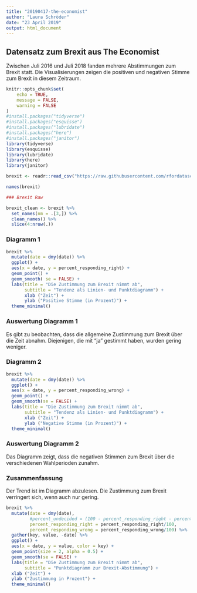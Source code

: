 ```yaml
---
title: "20190417-the-economist"
author: "Laura Schröder"
date: "23 April 2019"
output: html_document
---
```


## Datensatz zum Brexit aus The Economist
Zwischen Juli 2016 und Juli 2018 fanden mehrere Abstimmungen zum Brexit statt. Die Visualisierungen zeigen die positiven und negativen Stimme zum Brexit in diesem Zeitraum. 


```r
knitr::opts_chunk$set(
	echo = TRUE,
	message = FALSE,
	warning = FALSE
)
#install.packages("tidyverse")
#install.packages("esquisse")
#install.packages("lubridate")
#install.packages("here")
#install.packages("janitor")
library(tidyverse)
library(esquisse)
library(lubridate)
library(here)
library(janitor)

```


```r
brexit <- readr::read_csv("https://raw.githubusercontent.com/rfordatascience/tidytuesday/master/data/2019/2019-04-16/brexit.csv")

names(brexit)
```

```r
### Brexit Raw

brexit_clean <- brexit %>% 
  set_names(nm = .[3,]) %>% 
  clean_names() %>% 
  slice(4:nrow(.))

```

### Diagramm 1

```r

brexit %>% 
  mutate(date = dmy(date)) %>% 
  ggplot() +
  aes(x = date, y = percent_responding_right) + 
  geom_point() +
  geom_smooth( se = FALSE) + 
  labs(title = "Die Zustimmung zum Brexit nimmt ab",
       subtitle = "Tendenz als Linien- und Punktdiagramm") +
       xlab ("Zeit") +  
       ylab ("Positive Stimme (in Prozent)") + 
  theme_minimal()
```

### Auswertung Diagramm 1
Es gibt zu beobachten, dass die allgemeine Zustimmung zum Brexit über die Zeit abnahm. Diejenigen, die mit "ja" gestimmt haben, wurden gering weniger. 

### Diagramm 2

```r

brexit %>% 
  mutate(date = dmy(date)) %>% 
  ggplot() +
  aes(x = date, y = percent_responding_wrong) + 
  geom_point() +
  geom_smooth(se = FALSE) + 
  labs(title = "Die Zustimmung zum Brexit nimmt ab",
       subtitle = "Tendenz als Linien- und Punktdiagramm") +
       xlab ("Zeit") +  
       ylab ("Negative Stimme (in Prozent)") +
  theme_minimal()
```

### Auswertung Diagramm 2
Das Diagramm zeigt, dass die negativen Stimmen zum Brexit über die verschiedenen Wahlperioden zunahm. 

### Zusammenfassung
Der Trend ist im Diagramm abzulesen. Die Zustimmung zum Brexit verringert sich, wenn auch nur gering.

```r
brexit %>% 
  mutate(date = dmy(date),
         #percent_undecided = (100 - percent_responding_right - percent_responding_wrong/100),
         percent_responding_right = percent_responding_right/100,
         percent_responding_wrong = percent_responding_wrong/100) %>% 
  gather(key, value, -date) %>% 
  ggplot() +
  aes(x = date, y = value, color = key) +
  geom_point(size = 2, alpha = 0.5) +
  geom_smooth(se = FALSE) +
  labs(title = "Die Zustimmung zum Brexit nimmt ab",
       subtitle = "Punktdiagramm zur Brexit-Abstimmung") +
  xlab ("Zeit") +
  ylab ("Zustimmung in Prozent") +
  theme_minimal()
```


